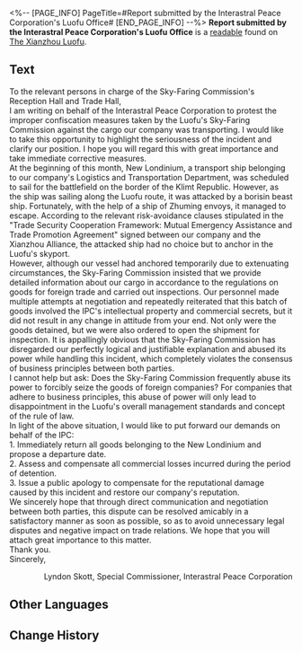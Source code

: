 <%-- [PAGE_INFO]
PageTitle=#Report submitted by the Interastral Peace Corporation's Luofu Office#
[END_PAGE_INFO] --%>
{{Readable Infobox
|id           = 393
|partIds      = 190688
|title        = 
|image        = Item Xianzhou Parchment.png
|world        = The Xianzhou Luofu
|parts        = 1
|author       = <!--to be added-->
|description  = A compliant from an IPC Specialist. Though their text is steady and calm, but the implication of violence cannot be hidden between the words...
|part1        = Report submitted by the Interastral Peace Corporation's Luofu Office
|source1      = {{cx|Source missing}}
|characters   = 
|factions     = 
}}
'''Report submitted by the Interastral Peace Corporation's Luofu Office''' is a [[readable]] found on [[The Xianzhou Luofu]].
<!--
==Location==
{{Map Embed|<map name>|<marker id>}}
-->
==Text==
To the relevant persons in charge of the Sky-Faring Commission's Reception Hall and Trade Hall,<br />I am writing on behalf of the Interastral Peace Corporation to protest the improper confiscation measures taken by the Luofu's Sky-Faring Commission against the cargo our company was transporting. I would like to take this opportunity to highlight the seriousness of the incident and clarify our position. I hope you will regard this with great importance and take immediate corrective measures.<br />At the beginning of this month, New Londinium, a transport ship belonging to our company's Logistics and Transportation Department, was scheduled to sail for the battlefield on the border of the Klimt Republic. However, as the ship was sailing along the Luofu route, it was attacked by a borisin beast ship. Fortunately, with the help of a ship of Zhuming envoys, it managed to escape. According to the relevant risk-avoidance clauses stipulated in the "Trade Security Cooperation Framework: Mutual Emergency Assistance and Trade Promotion Agreement" signed between our company and the Xianzhou Alliance, the attacked ship had no choice but to anchor in the Luofu's skyport.<br />However, although our vessel had anchored temporarily due to extenuating circumstances, the Sky-Faring Commission insisted that we provide detailed information about our cargo in accordance to the regulations on goods for foreign trade and carried out inspections. Our personnel made multiple attempts at negotiation and repeatedly reiterated that this batch of goods involved the IPC's intellectual property and commercial secrets, but it did not result in any change in attitude from your end. Not only were the goods detained, but we were also ordered to open the shipment for inspection. It is appallingly obvious that the Sky-Faring Commission has disregarded our perfectly logical and justifiable explanation and abused its power while handling this incident, which completely violates the consensus of business principles between both parties.<br />I cannot help but ask: Does the Sky-Faring Commission frequently abuse its power to forcibly seize the goods of foreign companies? For companies that adhere to business principles, this abuse of power will only lead to disappointment in the Luofu's overall management standards and concept of the rule of law.<br />In light of the above situation, I would like to put forward our demands on behalf of the IPC:<br />1. Immediately return all goods belonging to the New Londinium and propose a departure date.<br />2. Assess and compensate all commercial losses incurred during the period of detention.<br />3. Issue a public apology to compensate for the reputational damage caused by this incident and restore our company's reputation.<br />We sincerely hope that through direct communication and negotiation between both parties, this dispute can be resolved amicably in a satisfactory manner as soon as possible, so as to avoid unnecessary legal disputes and negative impact on trade relations. We hope that you will attach great importance to this matter.<br />Thank you.<br />Sincerely,<br /><div align="right">Lyndon Skott, Special Commissioner, Interastral Peace Corporation</div>

<!--
==Trivia==
* 
-->
==Other Languages==
{{Other Languages
|en   = Report submitted by the Interastral Peace Corporation's Luofu Office
|zhs  = 星际和平公司驻罗浮办呈报
|zht  = 星際和平公司駐羅浮辦呈報
|ja   = スターピースカンパニー羅浮駐在オフィスからの届出
|ko   = 스타피스 컴퍼니 주나부 사무실 업무 보고
|es   = Reporte enviado por la oficina del Luofu de la Corporación para la Paz Interastral.
|fr   = Rapport adressé par le bureau du Luofu de la Corporation pour la Paix Interastrale
|ru   = Доклад от филиала КММ на Лофу
|th   = รายงานการประจำการที่ Luofu ขององค์กรสันติภาพแห่งดวงดาว
|vi   = Báo Cáo Từ Văn Phòng Công Ty Hành Tinh Hòa Bình Ở Luofu
|de   = Bericht der Interastralen Friedenskorporation an Bord der Luofu
|id   = Laporan dari Interastral Peace Corporation di Luofu
|pt   = Relatório Enviado pelo Escritório da Corporação da Paz Interastral do Luofu
}}

==Change History==
{{Change History|2.4}}